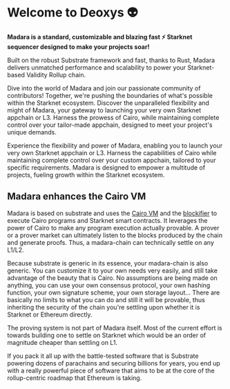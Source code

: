
# Welcome to Deoxys 👽 

**Madara is a standard, customizable and blazing fast ⚡ Starknet sequencer designed to make your projects soar!**

Built on the robust Substrate framework and fast, thanks to Rust, Madara delivers unmatched performance and scalability to power your Starknet-based Validity Rollup chain.

Dive into the world of Madara and join our passionate community of contributors! 
Together, we're pushing the boundaries of what's possible within the Starknet ecosystem.
Discover the unparalleled flexibility and might of Madara, your gateway to launching your very own Starknet appchain or L3.
Harness the prowess of Cairo, while maintaining complete control over your tailor-made appchain, designed to meet your project's unique demands.

Experience the flexibility and power of Madara, enabling you to launch your very own Starknet appchain or L3. 
Harness the capabilities of Cairo while maintaining complete control over your custom appchain, tailored to your specific requirements. 
Madara is designed to empower a multitude of projects, fueling growth within the Starknet ecosystem.

## Madara enhances the Cairo VM

Madara is based on substrate and uses the [Cairo VM](https://github.com/lambdaclass/cairo-rs) and the [blockifier](https://github.com/starkware-libs/blockifier) to execute Cairo programs and Starknet smart contracts.
It leverages the power of Cairo to make any program execution actually provable. A prover or a prover market can ultimately listen to the blocks
produced by the chain and generate proofs. Thus, a madara-chain can technically settle on any L1/L2.

Because substrate is generic in its essence, your madara-chain is also generic. You can customize it to your own needs very easily, 
and still take advantage of the beauty that is Cairo. No assumptions are being made on anything, you can use your own consensus protocol, your own hashing function, your own signature scheme, your own storage layout...
There are basically no limits to what you can do and still it will be provable, thus inheriting the security of the chain you're settling upon whether it is Starknet or Ethereum directly.

<Callout type="info" emoji="ℹ️">
  The proving system is not part of Madara itself. Most of the current effort is towards building one to settle on Starknet which would be an order of magnitude cheaper than settling on L1.
</Callout>

If you pack it all up with the battle-tested software that is Substrate powering dozens of parachains and securing billions for years, you end up with a really powerful piece of software that aims to be at the core of the rollup-centric roadmap that Ethereum is taking.


